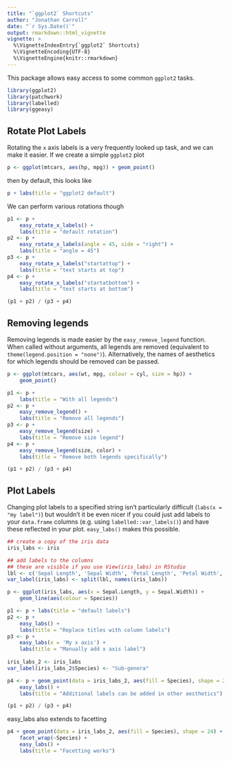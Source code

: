 ```yaml
---
title: "`ggplot2` Shortcuts"
author: "Jonathan Carroll"
date: "`r Sys.Date()`"
output: rmarkdown::html_vignette
vignette: >
  %\VignetteIndexEntry{`ggplot2` Shortcuts}
  %\VignetteEncoding{UTF-8}
  %\VignetteEngine{knitr::rmarkdown}
---
```


This package allows easy access to some common `ggplot2` tasks. 

```r
library(ggplot2)
library(patchwork)
library(labelled)
library(ggeasy)
```

## Rotate Plot Labels

Rotating the `x` axis labels is a very frequently looked up task, and we can make it easier. If we create a simple `ggplot2` plot

```r
p <- ggplot(mtcars, aes(hp, mpg)) + geom_point()
```

then by default, this looks like

```r
p + labs(title = "ggplot2 default")
```

We can perform various rotations though

```r
p1 <- p + 
    easy_rotate_x_labels() + 
    labs(title = "default rotation")
p2 <- p + 
    easy_rotate_x_labels(angle = 45, side = "right") + 
    labs(title = "angle = 45")
p3 <- p + 
    easy_rotate_x_labels("startattop") + 
    labs(title = "text starts at top")
p4 <- p + 
    easy_rotate_x_labels("startatbottom") + 
    labs(title = "text starts at bottom")

(p1 + p2) / (p3 + p4)
```

## Removing legends

Removing legends is made easier by the `easy_remove_legend` function.  When called without arguments, all legends are removed (equivalent to `theme(legend.position = "none")`). Alternatively, the names of aesthetics for which legends should be removed can be passed.

```r
p <- ggplot(mtcars, aes(wt, mpg, colour = cyl, size = hp)) +
    geom_point()

p1 <- p + 
    labs(title = "With all legends")
p2 <- p + 
    easy_remove_legend() + 
    labs(title = "Remove all legends")
p3 <- p + 
    easy_remove_legend(size) + 
    labs(title = "Remove size legend")
p4 <- p + 
    easy_remove_legend(size, color) + 
    labs(title = "Remove both legends specifically")

(p1 + p2) / (p3 + p4)
```

## Plot Labels

Changing plot labels to a specified string isn't particularly difficult (`labs(x = "my label")`) but wouldn't it be even nicer if you could just add labels to your `data.frame` columns (e.g. using `labelled::var_labels()`) and have these reflected in your plot. `easy_labs()` makes this possible.

```r
## create a copy of the iris data
iris_labs <- iris

## add labels to the columns
## these are visible if you use View(iris_labs) in RStudio
lbl <- c('Sepal Length', 'Sepal Width', 'Petal Length', 'Petal Width', 'Flower\nSpecies')
var_label(iris_labs) <- split(lbl, names(iris_labs))

p <- ggplot(iris_labs, aes(x = Sepal.Length, y = Sepal.Width)) +
    geom_line(aes(colour = Species))

p1 <- p + labs(title = "default labels")
p2 <- p + 
    easy_labs() + 
    labs(title = "Replace titles with column labels")
p3 <- p + 
    easy_labs(x = 'My x axis') + 
    labs(title = "Manually add x axis label")
    
iris_labs_2 <- iris_labs
var_label(iris_labs_2$Species) <- "Sub-genera"

p4 <- p + geom_point(data = iris_labs_2, aes(fill = Species), shape = 24) +
    easy_labs() + 
    labs(title = "Additional labels can be added in other aesthetics")

(p1 + p2) / (p3 + p4)

```

easy_labs also extends to facetting

```r
p4 + geom_point(data = iris_labs_2, aes(fill = Species), shape = 24) +
    facet_wrap(~Species) + 
    easy_labs() + 
    labs(title = "Facetting works")
```


